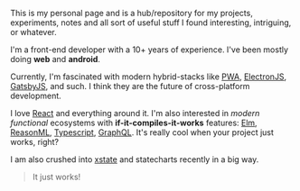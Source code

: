 <AuthorBanner />

This is my personal page and is a hub/repository for my projects, experiments, notes and all sort of useful stuff I found interesting, intriguing, or whatever.

I'm a front-end developer with a 10+ years of experience. I've been mostly doing **web** and **android**.

Currently, I'm fascinated with modern hybrid-stacks like [PWA](https://developers.google.com/web/progressive-web-apps/), [ElectronJS](https://electronjs.org/), [GatsbyJS](https://www.gatsbyjs.org), and such. I think they are the future of cross-platform development.

I love [React](https://reactjs.org/) and everything around it. I'm also interested in _modern functional_ ecosystems with **if-it-compiles-it-works** features: [Elm](https://elm-lang.org/), [ReasonML](https://reasonml.github.io/), [Typescript](https://www.typescriptlang.org/), [GraphQL](https://graphql.org/). It's really cool when your project just works, right?

I am also crushed into [xstate](https://github.com/davidkpiano/xstate) and statecharts recently in a big way.

> It just works!

<FeedSearch />
<Tags />
<FeedItems />

